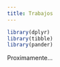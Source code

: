 ```yaml
---
title: Trabajos
---
```


```r
library(dplyr)
library(tibble)
library(pander)
```

Proximamente...
